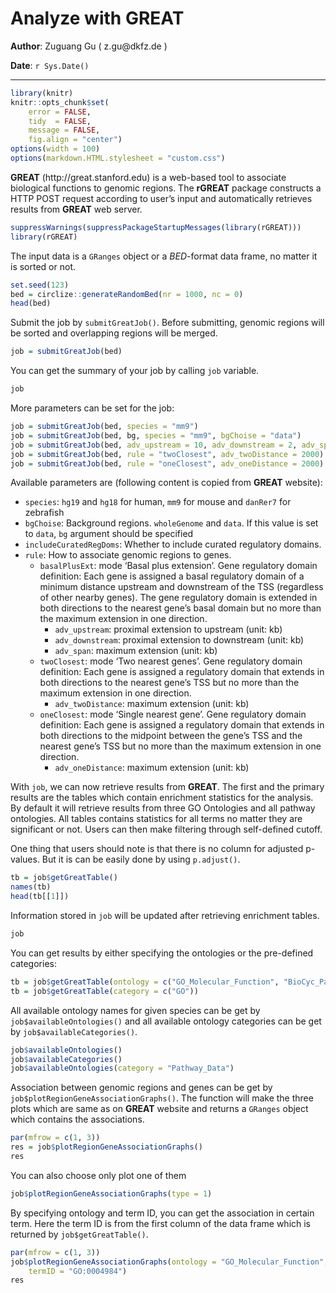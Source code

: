 <!--
%\VignetteEngine{knitr::knitr}
%\VignetteIndexEntry{Analyze with GREAT}
-->

Analyze with GREAT
==================

**Author**: Zuguang Gu ( z.gu@dkfz.de )

**Date**: `r Sys.Date()`

--------------------------------------------------------

```r
library(knitr)
knitr::opts_chunk$set(
	error = FALSE,
	tidy  = FALSE,
	message = FALSE,
	fig.align = "center")
options(width = 100)
options(markdown.HTML.stylesheet = "custom.css")
```


**GREAT** (http://great.stanford.edu) is a web-based tool to associate biological functions to genomic regions. 
The **rGREAT** package constructs a HTTP POST request according to user's input and automatically retrieves
results from **GREAT** web server.

```r
suppressWarnings(suppressPackageStartupMessages(library(rGREAT)))
library(rGREAT)
```

The input data is a `GRanges` object or a _BED_-format data frame, no matter it is sorted or not.

```r
set.seed(123)
bed = circlize::generateRandomBed(nr = 1000, nc = 0)
head(bed)
```

Submit the job by `submitGreatJob()`. Before submitting, genomic regions will be sorted and overlapping regions
will be merged.

```r
job = submitGreatJob(bed)
```

You can get the summary of your job by calling `job` variable.

```r
job
```

More parameters can be set for the job:

```r
job = submitGreatJob(bed, species = "mm9")
job = submitGreatJob(bed, bg, species = "mm9", bgChoise = "data")
job = submitGreatJob(bed, adv_upstream = 10, adv_downstream = 2, adv_span = 2000)
job = submitGreatJob(bed, rule = "twoClosest", adv_twoDistance = 2000)
job = submitGreatJob(bed, rule = "oneClosest", adv_oneDistance = 2000)
```

Available parameters are (following content is copied from **GREAT** website):

- `species`:  `hg19` and `hg18` for human, `mm9` for mouse and `danRer7` for zebrafish
- `bgChoise`: Background regions. `wholeGenome` and `data`. If this value is set to `data`, `bg` argument should be specified 
- `includeCuratedRegDoms`: Whether to include curated regulatory domains.
- `rule`: How to associate genomic regions to genes.
	* `basalPlusExt`: mode 'Basal plus extension'. Gene regulatory domain definition: Each gene is assigned a basal regulatory domain of a minimum distance upstream and downstream of the TSS (regardless of other nearby genes). The gene regulatory domain is extended in both directions to the nearest gene's basal domain but no more than the maximum extension in one direction.
		+ `adv_upstream`: proximal extension to upstream (unit: kb)
		+ `adv_downstream`: proximal extension to downstream (unit: kb)
		+ `adv_span`: maximum extension (unit: kb)
	* `twoClosest`: mode 'Two nearest genes'. Gene regulatory domain definition: Each gene is assigned a regulatory domain that extends in both directions to the nearest gene's TSS but no more than the maximum extension in one direction.
		+ `adv_twoDistance`: maximum extension (unit: kb)
	* `oneClosest`: mode 'Single nearest gene'. Gene regulatory domain definition: Each gene is assigned a regulatory domain that extends in both directions to the midpoint between the gene's TSS and the nearest gene's TSS but no more than the maximum extension in one direction.
		+ `adv_oneDistance`: maximum extension (unit: kb)


With `job`, we can now retrieve results from **GREAT**. The first and the primary results are
the tables which contain enrichment statistics for the analysis. By default it will retrieve 
results from three GO Ontologies and all pathway ontologies. All tables contains statistics 
for all terms no matter they are significant or not. Users can then make filtering through self-defined cutoff.

One thing that users should note is that there is no column for adjusted p-values. But it is can be
easily done by using `p.adjust()`.

```r
tb = job$getGreatTable()
names(tb)
head(tb[[1]])
```

Information stored in `job` will be updated after retrieving enrichment tables.

```r
job
```


You can get results by either specifying the ontologies or the pre-defined categories:

```r
tb = job$getGreatTable(ontology = c("GO_Molecular_Function", "BioCyc_Pathway"))
tb = job$getGreatTable(category = c("GO"))
```

All available ontology names for given species can be get by `job$availableOntologies()` and all available ontology
categories can be get by `job$availableCategories()`.

```r
job$availableOntologies()
job$availableCategories()
job$availableOntologies(category = "Pathway_Data")
```

Association between genomic regions and genes can be get by `job$plotRegionGeneAssociationGraphs()`.
The function will make the three plots which are same as on **GREAT** website and returns a `GRanges` object which
contains the associations. 

```r
par(mfrow = c(1, 3))
res = job$plotRegionGeneAssociationGraphs()
res
```

You can also choose only plot one of them

```r
job$plotRegionGeneAssociationGraphs(type = 1)
```

By specifying ontology and term ID, you can get the association in certain term.
Here the term ID is from the first column of the data frame which is returned by `job$getGreatTable()`.

```r
par(mfrow = c(1, 3))
job$plotRegionGeneAssociationGraphs(ontology = "GO_Molecular_Function",
    termID = "GO:0004984")
res
```
